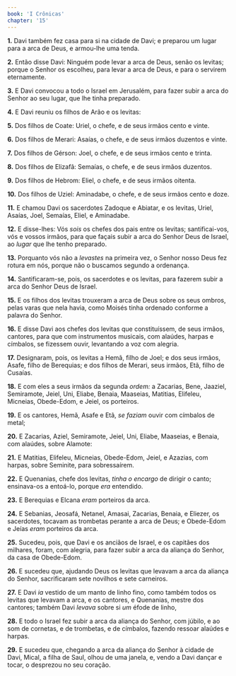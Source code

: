 ```yaml
---
book: 'I Crônicas'
chapter: '15'
---
```


**1.** Davi também fez casa para si na cidade de Davi; e preparou um lugar para a arca de Deus, e armou-lhe uma tenda.

**2.** Então disse Davi: Ninguém pode levar a arca de Deus, senão os levitas; porque o Senhor os escolheu, para levar a arca de Deus, e para o servirem eternamente.

**3.** E Davi convocou a todo o Israel em Jerusalém, para fazer subir a arca do Senhor ao seu lugar, que lhe tinha preparado.

**4.** E Davi reuniu os filhos de Arão e os levitas:

**5.** Dos filhos de Coate: Uriel, o chefe, e de seus irmãos cento e vinte.

**6.** Dos filhos de Merari: Asaías, o chefe, e de seus irmãos duzentos e vinte.

**7.** Dos filhos de Gérson: Joel, o chefe, e de seus irmãos cento e trinta.

**8.** Dos filhos de Elizafã: Semaías, o chefe, e de seus irmãos duzentos.

**9.** Dos filhos de Hebrom: Eliel, o chefe, e de seus irmãos oitenta.

**10.** Dos filhos de Uziel: Aminadabe, o chefe, e de seus irmãos cento e doze.

**11.** E chamou Davi os sacerdotes Zadoque e Abiatar, e os levitas, Uriel, Asaías, Joel, Semaías, Eliel, e Aminadabe.

**12.** E disse-lhes: Vós *sois* os chefes dos pais entre os levitas; santificai-vos, vós e vossos irmãos, para que façais subir a arca do Senhor Deus de Israel, ao *lugar* que lhe tenho preparado.

**13.** Porquanto vós não a *levastes* na primeira vez, o Senhor nosso Deus fez rotura em nós, porque não o buscamos segundo a ordenança.

**14.** Santificaram-se, pois, os sacerdotes e os levitas, para fazerem subir a arca do Senhor Deus de Israel.

**15.** E os filhos dos levitas trouxeram a arca de Deus sobre os seus ombros, pelas varas que nela havia, como Moisés tinha ordenado conforme a palavra do Senhor.

**16.** E disse Davi aos chefes dos levitas que constituíssem, de seus irmãos, cantores, para que com instrumentos musicais, com alaúdes, harpas e címbalos, se fizessem ouvir, levantando a voz com alegria.

**17.** Designaram, pois, os levitas a Hemã, filho de Joel; e dos seus irmãos, Asafe, filho de Berequias; e dos filhos de Merari, seus irmãos, Etã, filho de Cusaías.

**18.** E com eles a seus irmãos da segunda *ordem:* a Zacarias, Bene, Jaaziel, Semiramote, Jeiel, Uni, Eliabe, Benaia, Maaseias, Matitias, Elifeleu, Micneias, Obede-Edom, e Jeiel, os porteiros.

**19.** E os cantores, Hemã, Asafe e Etã, *se faziam* ouvir com címbalos de metal;

**20.** E Zacarias, Aziel, Semiramote, Jeiel, Uni, Eliabe, Maaseias, e Benaia, com alaúdes, sobre Alamote:

**21.** E Matitias, Elifeleu, Micneias, Obede-Edom, Jeiel, e Azazias, com harpas, sobre Seminite, para sobressaírem.

**22.** E Quenanias, chefe dos levitas, *tinha o encargo* de dirigir o canto; ensinava-os a entoá-lo, porque *era* entendido.

**23.** E Berequias e Elcana *eram* porteiros da arca.

**24.** E Sebanias, Jeosafá, Netanel, Amasai, Zacarias, Benaia, e Eliezer, os sacerdotes, tocavam as trombetas perante a arca de Deus; e Obede-Edom e Jeías *eram* porteiros da arca.

**25.** Sucedeu, pois, que Davi e os anciãos de Israel, e os capitães dos milhares, foram, com alegria, para fazer subir a arca da aliança do Senhor, da casa de Obede-Edom.

**26.** E sucedeu que, ajudando Deus os levitas que levavam a arca da aliança do Senhor, sacrificaram sete novilhos e sete carneiros.

**27.** E Davi *ia* vestido de um manto de linho fino, como também todos os levitas que levavam a arca, e os cantores, e Quenanias, mestre dos cantores; também Davi *levava* sobre si *um* éfode de linho,

**28.** E todo o Israel fez subir a arca da aliança do Senhor, com júbilo, e ao som de cornetas, e de trombetas, e de címbalos, fazendo ressoar alaúdes e harpas.

**29.** E sucedeu que, chegando a arca da aliança do Senhor à cidade de Davi, Mical, a filha de Saul, olhou de uma janela, e, vendo a Davi dançar e tocar, o desprezou no seu coração.